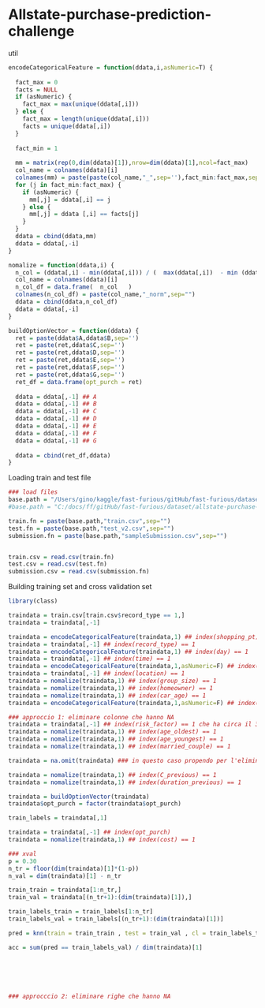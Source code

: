 Allstate-purchase-prediction-challenge
========================================================


util 
```r
encodeCategoricalFeature = function(ddata,i,asNumeric=T) {
  
  fact_max = 0
  facts = NULL
  if (asNumeric) {
    fact_max = max(unique(ddata[,i]))
  } else {
    fact_max = length(unique(ddata[,i]))
    facts = unique(ddata[,i])
  }
  
  fact_min = 1 
  
  mm = matrix(rep(0,dim(ddata)[1]),nrow=dim(ddata)[1],ncol=fact_max)
  col_name = colnames(ddata)[i]
  colnames(mm) = paste(paste(col_name,"_",sep=''),fact_min:fact_max,sep='')
  for (j in fact_min:fact_max) {
    if (asNumeric) {
      mm[,j] = ddata[,i] == j
    } else {
      mm[,j] = ddata [,i] == facts[j]
    }
  }  
  ddata = cbind(ddata,mm)
  ddata = ddata[,-i]
}

nomalize = function(ddata,i) {
  n_col = (ddata[,i] - min(ddata[,i])) / (  max(ddata[,i])  - min (ddata[,i]) )
  col_name = colnames(ddata)[i]
  n_col_df = data.frame(  n_col   )
  colnames(n_col_df) = paste(col_name,"_norm",sep="")
  ddata = cbind(ddata,n_col_df)
  ddata = ddata[,-i]
}

buildOptionVector = function(ddata) {
  ret = paste(ddata$A,ddata$B,sep='')
  ret = paste(ret,ddata$C,sep='')
  ret = paste(ret,ddata$D,sep='')
  ret = paste(ret,ddata$E,sep='')
  ret = paste(ret,ddata$F,sep='')
  ret = paste(ret,ddata$G,sep='')
  ret_df = data.frame(opt_purch = ret)
  
  ddata = ddata[,-1] ## A
  ddata = ddata[,-1] ## B
  ddata = ddata[,-1] ## C 
  ddata = ddata[,-1] ## D
  ddata = ddata[,-1] ## E
  ddata = ddata[,-1] ## F
  ddata = ddata[,-1] ## G
  
  ddata = cbind(ret_df,ddata)
}

```


Loading train and test file 

```r
### load files 
base.path = "/Users/gino/kaggle/fast-furious/gitHub/fast-furious/dataset/allstate-purchase-prediction-challenge/"
#base.path = "C:/docs/ff/gitHub/fast-furious/dataset/allstate-purchase-prediction-challenge/"

train.fn = paste(base.path,"train.csv",sep="")
test.fn = paste(base.path,"test_v2.csv",sep="")
submission.fn = paste(base.path,"sampleSubmission.csv",sep="")


train.csv = read.csv(train.fn)
test.csv = read.csv(test.fn)
submission.csv = read.csv(submission.fn)
```

Building training set and cross validation set 

```r
library(class)

traindata = train.csv[train.csv$record_type == 1,]
traindata = traindata[,-1]

traindata = encodeCategoricalFeature(traindata,1) ## index(shopping_pt) == 1
traindata = traindata[,-1] ## index(record_type) == 1
traindata = encodeCategoricalFeature(traindata,1) ## index(day) == 1
traindata = traindata[,-1] ## index(time) == 1
traindata = encodeCategoricalFeature(traindata,1,asNumeric=F) ## index(state) == 1
traindata = traindata[,-1] ## index(location) == 1
traindata = nomalize(traindata,1) ## index(group_size) == 1
traindata = nomalize(traindata,1) ## index(homeowner) == 1
traindata = nomalize(traindata,1) ## index(car_age) == 1
traindata = encodeCategoricalFeature(traindata,1,asNumeric=F) ## index(car_value) == 1

### approccio 1: eliminare colonne che hanno NA 
traindata = traindata[,-1] ## index(risk_factor) == 1 che ha circa il 35% di NA 
traindata = nomalize(traindata,1) ## index(age_oldest) == 1
traindata = nomalize(traindata,1) ## index(age_youngest) == 1
traindata = nomalize(traindata,1) ## index(married_couple) == 1

traindata = na.omit(traindata) ### in questo caso propendo per l'eliminazione delle righe che sono solo 1.7% 

traindata = nomalize(traindata,1) ## index(C_previous) == 1
traindata = nomalize(traindata,1) ## index(duration_previous) == 1

traindata = buildOptionVector(traindata)
traindata$opt_purch = factor(traindata$opt_purch)

train_labels = traindata[,1]

traindata = traindata[,-1] ## index(opt_purch)  
traindata = nomalize(traindata,1) ## index(cost) == 1

### xval 
p = 0.30
n_tr = floor(dim(traindata)[1]*(1-p))
n_val = dim(traindata)[1] - n_tr

train_train = traindata[1:n_tr,]
train_val = traindata[(n_tr+1):(dim(traindata)[1]),]

train_labels_train = train_labels[1:n_tr]
train_labels_val = train_labels[(n_tr+1):(dim(traindata)[1])]

pred = knn(train = train_train , test = train_val , cl = train_labels_train , k = 10)

acc = sum(pred == train_labels_val) / dim(traindata)[1]






### approcccio 2: eliminare righe che hanno NA 


```

